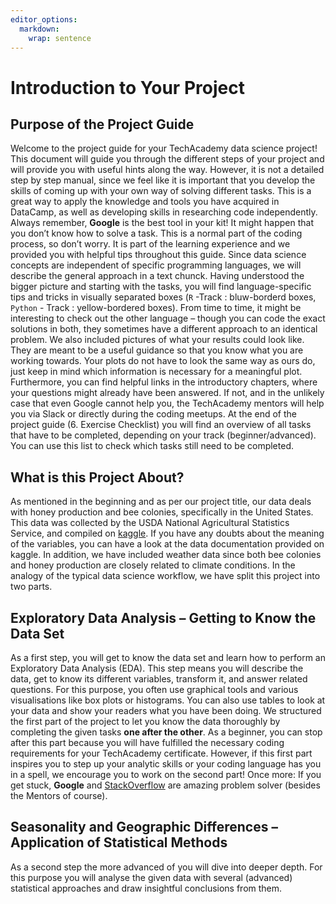 ```yaml
---
editor_options: 
  markdown: 
    wrap: sentence
---
```


\newpage

# Introduction to Your Project

## Purpose of the Project Guide
Welcome to the project guide for your TechAcademy data science project! This document will guide you through the different steps of your project and will provide you with useful hints along the way. However, it is not a detailed step by step manual, since we feel like it is important that you develop the skills of coming up with your own way of solving different tasks. This is a great way to apply the knowledge and tools you have acquired in DataCamp, as well as developing skills in researching code independently. Always remember, **Google** is the best tool in your kit! 
It might happen that you don’t know how to solve a task. This is a normal part of the coding process, so don’t worry. It is part of the learning experience and we provided you with helpful tips throughout this guide. Since data science concepts are independent of specific programming languages, we will describe the general approach in a text chunck. Having understood the bigger picture and starting with the tasks, you will find language-specific tips and tricks in visually separated boxes (`R` -Track : bluw-borderd boxes, `Python` - Track : yellow-bordered boxes). From time to time, it might be interesting to check out the other language – though you can code the exact solutions in both, they sometimes have a different approach to an identical problem.  We also included pictures of what your results could look like. They are meant to be a useful guidance so that you know what you are working towards. Your plots do not have to look the same way as ours do, just keep in mind which information is necessary for a meaningful plot.
Furthermore, you can find helpful links in the introductory chapters, where your questions might already have been answered. If not, and in the unlikely case that even Google cannot help you, the TechAcademy mentors will help you via Slack or directly during the coding meetups.
At the end of the project guide (6. Exercise Checklist) you will find an overview of all tasks that have to be completed, depending on your track (beginner/advanced). You can use this list to check which tasks still need to be completed.


## What is this Project About?
As mentioned in the beginning and as per our project title, our data deals with honey production and bee colonies, specifically in the United States. This data was collected by the USDA National Agricultural Statistics Service, and compiled on [kaggle](https://www.kaggle.com/datasets/kyleahmurphy/nass-honey-bee-20152021?select=NASS_Bee-Stressors_2015-2021.csv). If you have any doubts about the meaning of the variables, you can have a look at the data documentation provided on kaggle. In addition, we have included weather data since both bee colonies and honey production are closely related to climate conditions.
In the analogy of the typical data science workflow, we have split this project into two parts.


## Exploratory Data Analysis -- Getting to Know the Data Set
As a first step, you will get to know the data set and learn how to perform an Exploratory Data Analysis (EDA). This step means you will describe the data, get to know its different variables, transform it,  and answer related questions. For this purpose, you often use graphical tools and various visualisations like box plots or histograms. You can also use tables to look at your data and show your readers what you have been doing.
We structured the first part of the project to let you know the data thoroughly by completing the given tasks **one after the other**. As a beginner, you can stop after this part because you will have fulfilled the necessary coding requirements for your TechAcademy certificate. However, if this first part inspires you to step up your analytic skills or your coding language has you in a spell, we encourage you to work on the second part!
Once more: If you get stuck, **Google** and [StackOverflow](https://stackoverflow.com/) are amazing problem solver (besides the Mentors of course).


## Seasonality and Geographic Differences -- Application of Statistical Methods
As a second step the more advanced of you will dive into deeper depth. For this purpose you will analyse the given data with several (advanced) statistical approaches and draw insightful conclusions from them.
